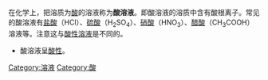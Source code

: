 {{Unreferenced|time=2022-06-11T07:18:06+00:00}}
在化学上，把溶质为[[酸|酸]]的溶液称为'''酸溶液'''。即酸溶液的溶质中含有酸根离子。常见的酸溶液有[[盐酸|盐酸]]（HCl）、[[硫酸|硫酸]]（H<sub>2</sub>SO<sub>4</sub>）、[[硝酸|硝酸]]（HNO<sub>3</sub>）、[[醋酸|醋酸]]（CH<sub>3</sub>COOH）溶液等。注意这与[[酸性溶液|酸性溶液]]是不同的。
* 酸溶液呈[[酸性|酸性]]。

[[Category:溶液|Category:溶液]]
[[Category:酸|Category:酸]]